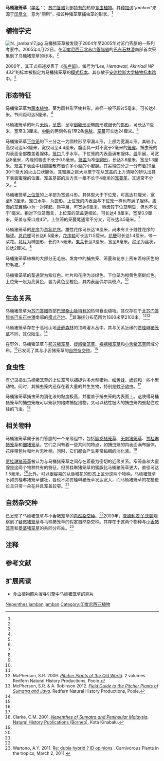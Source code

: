 {{noteTA
|G1=Carnivorous Plant
}}

{{Speciesbox
|image = Nepenthesjamban6.jpg
|image_caption = 马桶猪笼草的中位笼
|taxon=Nepenthes jamban
|authority = [[李乾|Chi.C.Lee]], [[Hernawati|Hernawati]] & [[Pitra_Akhriadi|Akhriadi]] (2006)<ref name=jamban>Lee, C.C., Hernawati & P. Akhriadi 2006. [http://www.ingentaconnect.com/content/nhn/blumea/2006/00000051/00000003/art00007 Two new species of ''Nepenthes'' (Nepenthaceae) from North Sumatra] {{Wayback|url=http://www.ingentaconnect.com/content/nhn/blumea/2006/00000051/00000003/art00007 |date=20110805071712 }}. ''[[布卢姆－植物分类学与植物地理学杂志|Blumea]]'' '''51'''(3): 561–568.</ref>
}}

'''马桶猪笼草'''（[[学名|学名]]：''{{lang|la|Nepenthes jamban}}''）[[苏门答腊|苏门答腊]]北部[[特有种|特有的]]热带[[食虫植物|食虫植物]]。其[[种加词|种加词]]“''jamban''”来源于[[印尼文|印尼文]]，意为“厕所”，指该种猪笼草捕虫笼的形状。<ref name=jamban />

== 植物学史 ==
[[File:N._jamban17.jpg|thumb]]
马桶猪笼草被发现于2004年至2005年对苏门答腊的一系列考察中。2005年4月22日，在[[印度尼西亚|印度尼西亚]][[北苏门答腊省|北苏门答腊省]]的[[巴东石林潘|巴东石林潘]]南部首次采集到了马桶猪笼草的标本。<ref name=jamban />

2006年，其正式描述发表于《[[布卢姆－植物分类学与植物地理学杂志|布卢姆]]》。{{refn|马桶猪笼草的原[[拉丁文|拉丁文]]描述：<ref name=jamban />{{Cquote|''N. jacquelineae'' simile sed peristomii operculo valde porcato neque lato expanso, ascidii super valde abrupte infundibuliformibun et pedicellis in toto uniflorius differt. — Typus: ''Lee, Hernawati, Akhriadi NP 433'' (ANDA), Indonesia, Sumatera Utara, Bukit Barisan, south of Padang Sidempuan, 22 April 2005.}}|name=jamban|group="注"}}编号为“''Lee, Hernawati, Akhriadi NP 433''”的标本被指定为马桶猪笼草的[[模式标本|模式标本]]。其存放于[[安达拉斯大学|安达拉斯大学]][[植物标本馆|植物标本馆]]{{small|（ANDA）}}中。<ref name=jamban />

== 形态特征 ==
马桶猪笼草为[[藤本植物|藤本植物]]。茎为圆柱形至棱柱形，直径一般不超过5毫米，可长达4米。节间距可达5厘米。<ref name=jamban />

马桶猪笼草的叶片[[wikt:无柄|无柄]]，[[wikt:革质|革质]]，呈窄[[wikt:倒卵形|倒卵形]]至椭圆形或细长的[[wikt:匙形|匙形]]，可长达11厘米，宽至3.3厘米。[[中脉|中脉]]的两侧各有1至2条[[纵脉|纵脉]]。[[笼蔓|笼蔓]]可长达24厘米。<ref name=jamban />

{{double image|right|Nepenthesjamban3.jpg|200|N. jamban1.jpg|200|马桶猪笼草的中位笼（左）及上位笼（右）}}

马桶猪笼草[[下位捕虫笼|下位笼]]的下三分之一为圆柱形至窄漏斗形，上部为宽漏斗形。其较小，高仅可达5.8厘米，宽仅可至4.4厘米。腹面具一对不宽于2毫米的[[笼翼|笼翼]]。捕虫笼的内表面全部覆盖着腺体。[[笼口|笼口]]几乎水平。下位笼的内表面满布腺体。[[猪笼草#唇|唇]]平展，可宽达8毫米，内缘的唇齿不长于0.5毫米。[[笼盖|笼盖]]为窄[[wikt:倒卵形|倒卵形]]，长达3.8厘米，宽至1.3厘米。笼盖下表面中线周围散布着许多小型的小蜜腺。其尖端四分之一分布着20至30个巨大的火山口状腺体。其蜜腺之巨大以至于在从笼盖的上方清晰的辨认出其下表面蜜腺的位置。笼盖基部的后方具一根不长于4毫米的[[笼蔓尾|笼蔓尾]]，其通常不分叉。<ref name=jamban />

马桶猪笼草[[上位捕虫笼|上位笼]]的上半部为宽漏斗形。其体型大于下位笼，可高达12厘米，宽至5.2厘米。笼口水平，为圆形。上位笼的内表面与下位笼一样也布满了腺体。腹面的笼翼缩小为一对隆起。唇平展，可宽达6毫米，唇齿较下位笼明显，但也不长于1毫米。相对下位笼而言，上位笼的笼盖更细长，可长达4.8厘米，宽至0.9厘米。笼盖与笼口成45°。上位笼的笼蔓尾通常不分叉，可长达3.5毫米。<ref name=jamban />

马桶猪笼草的[[花序|花序]]为[[总状花序|总状花序]]。雄性花序可长达18厘米，尚未有关于雌性花序的描述。[[总花梗|总花梗]]可长达6.5厘米，[[花序轴|花序轴]]可长达11.5厘米。[[花梗|花梗]]可长达1.4厘米，带一朵花。[[萼片|萼片]]为椭圆形，长约3.5毫米。[[果荚|果荚]]长达3厘米，宽至6毫米。[[种子|种子]]为丝状，长达2厘米。<ref name=jamban />

马桶猪笼草植株的大部分无毛被。发育中的捕虫笼、笼蔓和花序上密布着棕灰色的短毛被。<ref name=jamban />

马桶猪笼草的茎通常为紫红色。叶片和花序为淡绿色。下位笼为橙黄色至鲜红色。上位笼一般为亮黄色，唇为黄色至橙色，其内表面偶尔具斑点。<ref name=jamban />

== 生态关系 ==
马桶猪笼草为[[苏门答腊|苏门答腊]]西部[[巴里桑山脉|巴里桑山脉]][[特有种|特有的]]热带食虫植物。其仅存在于[[北苏门答腊省|北苏门答腊省]][[巴东石林潘|巴东石林潘]]南部的[[模式产地|模式产地]]。<ref name=jamban />其海拔分布范围为1800米至2100米。<ref name=McPherson>McPherson, S.R. 2009. ''[[旧大陆的猪笼草|Pitcher Plants of the Old World]]''. 2 volumes. Redfern Natural History Productions, Poole.</ref><ref name=JavaSumatra>McPherson, S.R. & A. Robinson 2012. ''[[苏门答腊与爪哇的猪笼草野外指南|Field Guide to the Pitcher Plants of Sumatra and Java]]''. Redfern Natural History Productions, Poole.</ref>

马桶猪笼草存在于高地山地[[苔藓森林|苔藓森林]]的顶峰灌木丛中。其与关系近缘的[[贾桂琳猪笼草|贾桂琳猪笼草]]{{small|（''N. jacquelineae''）}}不同，其仅陆生。<ref name=jamban />

在野外，马桶猪笼草与[[邦苏猪笼草|邦苏猪笼草]]{{small|（''N. bongso''）}}、[[疑惑猪笼草|疑惑猪笼草]]{{small|（''N. dubia''）}}、[[裸瓶猪笼草|裸瓶猪笼草]]{{small|（''N. gymnamphora''）}}和[[小舌猪笼草|小舌猪笼草]]{{small|（''N. lingulata''）}}同域分布。<ref name=jamban />已发现了其与小舌猪笼草的[[自然杂交种|自然杂交种]]。<ref name=JavaSumatra />

{{multiple image
 | align     = center
 | footer    = 高地山地森林中，生长于山脊植被中的马桶猪笼草（左1，左2），与小舌猪笼草同域分布的马桶猪笼草的下位笼（右2）和上位笼（右1）
 | image1    = N. jamban7.jpg
 | width1    = 200 
 | image2    = N. jamban15.jpg
 | width2    = 200
 | image3    = N. jamban and N. lingulata2.jpg
 | width3    = 200 
 | image4    = N. jamban and N. lingulata.jpg
 | width4    = 200 
}}

== 食虫性 ==
{{multiple image
 | align     = right
 | footer    = '''左：'''马桶猪笼草的花序，每个花梗仅带一朵花。<br>'''右：'''马桶猪笼草与小舌猪笼草的自然杂交种的下位笼。
 | image1    = N. jamban8.jpg
 | width1    = 200 
 | image2    = Nepenthes jamban × Nepenthes lingulata.jpg
 | width2    = 200
}}
有记录指出马桶猪笼草的上位笼可以捕捉许多大型猎物，如[[黄蜂|黄蜂]]、[[蟋蟀|蟋蟀]]和一些小型动物。同时，其捕虫笼内还存在着大量的共生生物，特别是[[孑孓|蚊子幼虫]]。<ref name=jamban />

马桶猪笼草捕虫笼内消化液的黏度极高，并覆盖于捕虫笼的内表面上。这使得马桶猪笼草的捕虫笼既可以笼状的陷阱捕捉猎物，又可以粘性极大的捕虫笼内壁黏住过往的飞虫。<ref name=Clarke>Clarke, C.M. 2001. ''[[苏门答腊岛与西马来西亚的猪笼草|Nepenthes of Sumatra and Peninsular Malaysia]]''. [[自然历史出版社_(婆罗洲)|Natural History Publications (Borneo)]], Kota Kinabalu.</ref>

== 相关物种 ==
马桶猪笼草属于苏门答腊的一个亲缘组中，包括[[疑惑猪笼草|疑惑猪笼草]]、[[无刺猪笼草|无刺猪笼草]]{{small|（''N. inermis''）}}、[[贾桂琳猪笼草|贾桂琳猪笼草]]和[[细猪笼草|细猪笼草]]{{small|（''N. tenuis''）}}。它们之间有着一些共同的特点，如捕虫笼的内表面满布腺体，花序带苞片和叶片无叶柄。同时，它们都会产生非常黏稠的消化液。<ref name=jamban />

[[贾桂琳猪笼草|贾桂琳猪笼草]]被认为与马桶猪笼草之间存在着最为密切的近缘关系。窄笼盖和大蜜腺是这两个物种共有的特征。但贾桂琳猪笼草的蜜腺比马桶猪笼草更大，直径可达1.5毫米。<ref name=Clarke />此外，可以很容易的从唇和花的形态上区分这两个物种。马桶猪笼草不如贾桂琳猪笼草健壮，唇也不如贾桂琳猪笼草发达宽大，而马桶猪笼草的花梗更长且只带一朵花并且笼盖较窄。<ref name=jamban />

== 自然杂交种 ==
已发现了马桶猪笼草与小舌猪笼草的[[自然杂交种|自然杂交种]]。<ref name=JavaSumatra />2009年，[[亚德利安·Y·沃顿|亚德利安·Y·沃顿]]{{small|（Adrian Y. Wartono）}}观察到了[[疑惑猪笼草|疑惑猪笼草]]与马桶猪笼草的假定自然杂交种。其存在于这两个物种与[[小舌猪笼草|小舌猪笼草]]和[[菱茎猪笼草|菱茎猪笼草]]{{small|（''N. rhombicaulis''）}}的共同分布处。<ref>Wartono, A.Y. 2011. [http://pitcherplants.proboards.com/index.cgi?board=general&action=display&thread=9815&page=2 Re: dubia hybrid ? ID opinions] {{Wayback|url=http://pitcherplants.proboards.com/index.cgi?board=general&action=display&thread=9815&page=2 |date=20120722155249 }}. Carnivorous Plants in the tropics, March 2, 2011.</ref>

== 注释 ==
{{reflist|group="注"}}

== 参考文献 ==
{{reflist|2}}

== 扩展阅读 ==
{{refbegin}}
* 食虫植物照片搜寻引擎中[http://www.cpphotofinder.com/nepenthes-jamban-492.html 马桶猪笼草的照片]
{{commons-inline|Nepenthes jamban|马桶猪笼草}}
{{wikispecies-inline|Nepenthes jamban|马桶猪笼草}}
{{refend}}

{{猪笼草属}}
{{Taxonbar|from=Q166392}}

[[Category:亚洲食虫植物|Nepenthes jamban]]
[[Category:猪笼草属|jamban]]
[[Category:印度尼西亚植物|Category:印度尼西亚植物]]